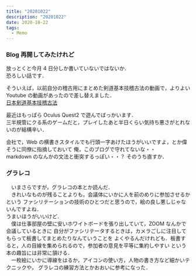 ```yaml
---
title: "20201022"
description: "20201022"
date: 2020-10-22
tags:
  - Memo
---
```


### Blog 再開してみたけれど

放っとくと今月 4 日分しか書いていないではないか．  
恐ろしい話です．

そういえば，以前自分の稽古用にまとめた剣道基本技稽古法の動画で，よりよい Youtube の動画があったので差し替えました．  
[日本剣道基本技稽古法](/kendo-basic-skill-plactices)

最近はもっぱら Oculus Quest2 で遊んでばっかいます．  
三半規管にクる系のゲームだと，プレイしたあと半日くらい気持ち悪さがとれないのが結構辛い．

会社で，Web の横書きスタイルでも行頭一字あけたほうがいいですよ，とか偉そうに同僚に指摘しておいて
俺，このブログで守れてないな・・  
markdown のなんかの文法と衝突するっぽい・・？ そのうち直すか．


### グラレコ

　いまさらですが，グラレコの本とか読んだ．  
　きれいなものが残ることよりも，会議体にいかに人を前のめりに参加させるかという
ファシリテーションの技術のひとつだと思うので，絵の良し悪しじゃないんですよね．  
うまいほうがいいけど．  
　僕は仕事部屋の壁に安いホワイトボードを張り出していて，ZOOM なんかで会議しているときに
自分がファシリテータするときは，カメラごしに注目してもらって板書してまとめたりなんていうことを
よくやるんだけれども．板書すると，人の目線を集められるので，参加者の意見を平等に集約しやすい
という本の趣旨には非常に頷ける．  
　一枚絵にいかに導線をはるか，アイコンの使い方，人物の書き方など細かいテクニックや，
グラレコの練習方法とかおおいに参考になった．

